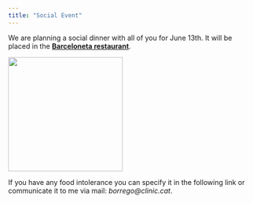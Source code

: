 ---
title: "Social Event"
---

We are planning a social dinner with all of you for June 13th. It will be placed in the [**Barceloneta restaurant**](https://restaurantbarceloneta.com/en/the-restaurant/).

![](restaurant.png){fig-align="center" width="233"}

If you have any food intolerance you can specify it in the following link or communicate it to me via mail: *borrego\@clinic.cat*.
